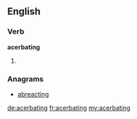 ==English==

===Verb===
'''acerbating'''
# {{present participle of|[[acerbate]]}}

===Anagrams===
* [[abreacting#English|abreacting]]

[[de:acerbating]]
[[fr:acerbating]]
[[my:acerbating]]